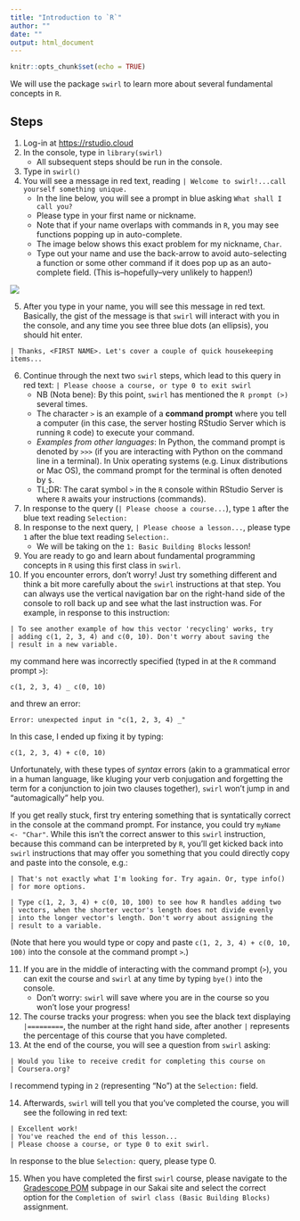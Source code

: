 ```yaml
---
title: "Introduction to `R`"
author: ""
date: ""
output: html_document
---
```


```r
knitr::opts_chunk$set(echo = TRUE)
```

We will use the package `swirl` to learn more about several fundamental concepts in `R`.
 
## Steps

1. Log-in at [https://rstudio.cloud](https://rstudio.cloud)
2. In the console, type in `library(swirl)`
    + All subsequent steps should be run in the console.
3. Type in `swirl()`
4. You will see a message in red text, reading `| Welcome to swirl!...call yourself something unique.`
    + In the line below, you will see a prompt in blue asking `What shall I call you?`
    + Please type in your first name or nickname.
    + Note that if your name overlaps with commands in `R`, you may see functions popping up in auto-complete.
    + The image below shows this exact problem for my nickname, `Char`.
    + Type out your name and use the back-arrow to avoid auto-selecting a function or some other command if it does pop up as an auto-complete field. (This is--hopefully--very unlikely to happen!)

![](figures/nameAutocompleteIssue.png)

5. After you type in your name, you will see this message in red text. Basically, the gist of the message is that `swirl` will interact with you in the console, and any time you see three blue dots (an ellipsis), you should hit enter.
```
| Thanks, <FIRST NAME>. Let's cover a couple of quick housekeeping items...
```

6. Continue through the next two `swirl` steps, which lead to this query in red text: `| Please choose a course, or type 0 to exit swirl`
    + NB (Nota bene): By this point, `swirl` has mentioned the `R prompt (>)` several times.
    + The character `>` is an example of a **command prompt** where you tell a computer (in this case, the server hosting RStudio Server which is running `R` code) to execute your command.
    + *Examples from other languages*: In Python, the command prompt is denoted by `>>>` (if you are interacting with Python on the command line in a terminal). In Unix operating systems (e.g. Linux distributions or Mac OS), the command prompt for the terminal is often denoted by `$`.
    + TL;DR: The carat symbol `>` in the `R` console within RStudio Server is where `R` awaits your instructions (commands).
7. In response to the query (`| Please choose a course...`), type `1` after the blue text reading `Selection:`
8. In response to the next query, `| Please choose a lesson...`, please type `1` after the blue text reading `Selection:`.
    + We will be taking on the `1: Basic Building Blocks` lesson!
9. You are ready to go and learn about fundamental programming concepts in `R` using this first class in `swirl`.
10. If you encounter errors, don't worry! Just try something different and think a bit more carefully about the `swirl` instructions at that step. You can always use the vertical navigation bar on the right-hand side of the console to roll back up and see what the last instruction was. 
For example, in response to this instruction:
```
| To see another example of how this vector 'recycling' works, try
| adding c(1, 2, 3, 4) and c(0, 10). Don't worry about saving the
| result in a new variable.
```
my command here was incorrectly specified (typed in at the `R` command prompt `>`):
```
c(1, 2, 3, 4) _ c(0, 10)
```
and threw an error:
```
Error: unexpected input in "c(1, 2, 3, 4) _"
```
In this case, I ended up fixing it by typing:
```
c(1, 2, 3, 4) + c(0, 10)
```

Unfortunately, with these types of *syntax* errors (akin to a grammatical error in a human language, like kluging your verb conjugation and forgetting the term for a conjunction to join two clauses together), `swirl` won't jump in and "automagically" help you. 

If you get really stuck, first try entering something that is syntatically correct in the console at the command prompt. For instance, you could try `myName <- "Char"`. While this isn't the correct answer to this `swirl` instruction, because this command can be interpreted by `R`, you'll get kicked back into `swirl` instructions that may offer you something that you could directly copy and paste into the console, e.g.:
```
| That's not exactly what I'm looking for. Try again. Or, type info()
| for more options.

| Type c(1, 2, 3, 4) + c(0, 10, 100) to see how R handles adding two
| vectors, when the shorter vector's length does not divide evenly
| into the longer vector's length. Don't worry about assigning the
| result to a variable.
```
(Note that here you would type or copy and paste `c(1, 2, 3, 4) + c(0, 10, 100)` into the console at the command prompt `>`.)

11. If you are in the middle of interacting with the command prompt (`>`), you can exit the course and `swirl` at any time by typing `bye()` into the console.
    + Don't worry: `swirl` will save where you are in the course so you won't lose your progress!
12. The course tracks your progress: when you see the black text displaying `|=========`, the number at the right hand side, after another `|` represents the percentage of this course that you have completed.
13. At the end of the course, you will see a question from `swirl` asking:
```
| Would you like to receive credit for completing this course on
| Coursera.org?
```
I recommend typing in `2` (representing "No") at the `Selection:` field.

14. Afterwards, `swirl` will tell you that you've completed the course, you will see the following in red text:
```
| Excellent work!
| You've reached the end of this lesson...
| Please choose a course, or type 0 to exit swirl.
```
In response to the blue `Selection:` query, please type 0.

15. When you have completed the first `swirl` course, please navigate to the [Gradescope POM](https://sakai.claremont.edu/portal/directtool/bed484e9-cce5-4661-9413-5cd48ecea551/) subpage in our Sakai site and select the correct option for the `Completion of swirl class (Basic Building Blocks)` assignment.